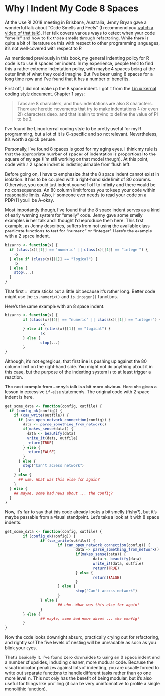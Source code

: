 # Why I Indent My Code 8 Spaces

At the Use R! 2018 meeting in Brisbane, Australia, Jenny Bryan gave a wonderful talk about “Code Smells and Feels” (I recommend you [watch a video of that talk](https://youtu.be/7oyiPBjLAWY)). Her talk covers various ways to detect when your code "smells" and how to fix those smells through refactoring. While there is quite a bit of literature on this with respect to other programming languages, it’s not well-covered with respect to R. 

As mentioned previously in this book, my general indenting policy for R code is to use 8 spaces per indent. In my experience, people tend to find this a rather extreme indentation policy, with maybe 4 spaces being at the outer limit of what they could imagine. But I’ve been using 8 spaces for a long time now and I’ve found that it has a number of benefits.

First off, I did not make up the 8 space indent. I got it from the [Linux kernal coding style document](https://www.kernel.org/doc/Documentation/process/coding-style.rst). Chapter 1 says:

> Tabs are 8 characters, and thus indentations are also 8 characters. There are heretic movements that try to make indentations 4 (or even 2!) characters deep, and that is akin to trying to define the value of PI to be 3.

I've found the Linux kernal coding style to be pretty useful for my R programming, but a lot of it is C-specific and so not relevant. Nevertheless, it's worth a quick peruse.

Personally, I've found 8 spaces is good for my aging eyes. I think my rule is that the appropriate number of spaces of indentation is proportional to the square of my age (I'm still working on that model though). At this point, code with a 2 space indent is indistinguishable from flush left.

Before going on, I have to emphasize that the 8 space indent cannot exist in isolation. It has to be coupled with a right-hand side limit of 80 columns. Otherwise, you could just indent yourself off to infinity and there would be no consequences. An 80 column limit forces you to keep your code within reasonable limits. Also, if someone ever needs to read your code on a PDP/11 you'll be A-okay.

Most importantly though, I've found that the 8 space indent serves as a kind of early warning system for "smelly" code. Jenny gave some smelly examples in her talk and I thought I'd reproduce them here. This first example, as Jenny describes, suffers from not using the available class predicate functions to test for "numeric" or "integer". Here's the example with a 2 space indent.

```r
bizarro <- function(x) {
  if (class(x)[[1]] == "numeric" || class(x)[[1]] == "integer") {
    -x
  } else if (class(x)[[1]] == "logical") {
    !x
  } else { 
    stop(...) 
  }
}
```

That first `if` state sticks out a little bit because it's rather long. Better code might use the `is.numeric()` and `is.integer()` functions. 

Here's the same example with an 8 space indent.

```r
bizarro <- function(x) {
        if (class(x)[[1]] == "numeric" || class(x)[[1]] == "integer") {
                -x
        } else if (class(x)[[1]] == "logical") {
                !x
        } else { 
                stop(...) 
        }
}
```

Although, it's not egregious, that first line is pushing up against the 80 column limit on the right-hand side. You might not do anything about it in this case, but the purpose of the indenting system is to at least trigger a reaction.

The next example from Jenny's talk is a bit more obvious. Here she gives a lesson in excessive `if-else` statements. The original code with 2 space indent is here.

```r
get_some_data <- function(config, outfile) {
  if (config_ok(config)) {
    if (can_write(outfile)) {
      if (can_open_network_connection(config)) {
        data <- parse_something_from_network()
        if(makes_sense(data)) {
          data <- beautify(data)
          write_it(data, outfile)
          return(TRUE)
        } else {
          return(FALSE)
        }
      } else {
        stop("Can't access network")
      }
    } else {
      ## uhm. What was this else for again?
    }
  } else {
    ## maybe, some bad news about ... the config?
  } 
}
```

Now, it's fair to say that this code already looks a bit smelly (fishy?), but it's maybe passable from a visual standpoint. Let's take a look at it with 8 space indents.

```r
get_some_data <- function(config, outfile) {
        if (config_ok(config)) {
                if (can_write(outfile)) {
                        if (can_open_network_connection(config)) {
                                data <- parse_something_from_network()
                                if(makes_sense(data)) {
                                        data <- beautify(data)
                                        write_it(data, outfile)
                                        return(TRUE)
                                } else {
                                        return(FALSE)
                                }
                        } else {
                                stop("Can't access network")
                        }
                } else {
                        ## uhm. What was this else for again?
                }
        } else {
                ## maybe, some bad news about ... the config?
        } 
}
```

Now the code looks downright absurd, practically crying out for refactoring, and rightly so! The five levels of nesting will be unreadable as soon as you blink your eyes.

That's basically it. I've found zero downsides to using an 8 space indent and a number of upsides, including cleaner, more modular code. Because the visual indicator penalizes against lots of indenting, you are usually forced to write out separate functions to handle different tasks rather than go one more level in. This not only has the benefit of being modular, but it's also useful for things like profiling (it can be very uninformative to profile a single monolithic function). 


